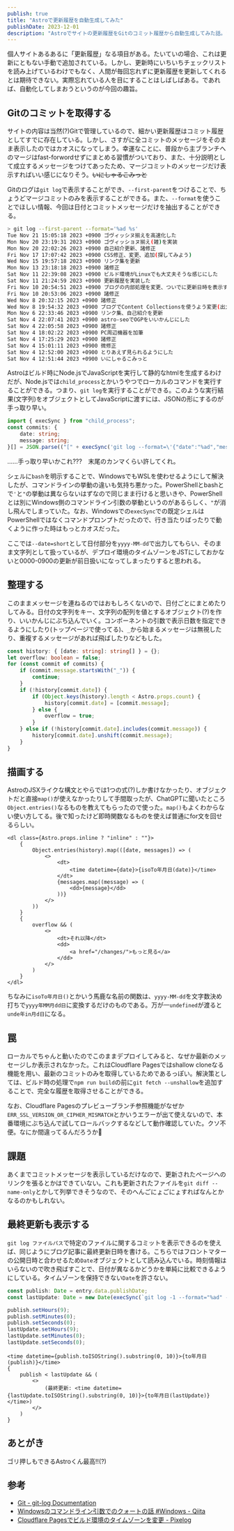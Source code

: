 ```yaml
---
publish: true
title: "Astroで更新履歴を自動生成してみた"
publishDate: 2023-12-01
description: "Astroでサイトの更新履歴をGitのコミット履歴から自動生成してみた話。"
---
```



<TweetInit />

個人サイトあるあるに「更新履歴」なる項目がある。たいていの場合、これは更新にともない手動で追加されている。しかし、更新時にいちいちチェックリストを読み上げているわけでもなく、人間が毎回忘れずに更新履歴を更新してくれるとは期待できない。実際忘れている人を目にすることはしばしばある。であれば、自動化してしまおうというのが今回の趣旨。

## Gitのコミットを取得する

サイトの内容は当然(?)Gitで管理しているので、細かい更新履歴はコミット履歴としてすでに存在している。しかし、さすがに全コミットのメッセージをそのまま表示したのではカオスになってしまう。幸運なことに、普段から主ブランチへのマージはfast-forwordせずにまとめる習慣がついており、また、十分説明として成立するメッセージをつけてあったため、マージコミットのメッセージだけ表示すればいい感じになりそう。~~いにしゃるこみっと~~

Gitのログは`git log`で表示することができ、`--first-parent`をつけることで、ちょうどマージコミットのみを表示することができる。また、`--format`を使うことでほしい情報、今回は日付とコミットメッセージだけを抽出することができる。

```bash
> git log --first-parent --format='%ad %s'
Tue Nov 21 15:05:18 2023 +0900 ゴヴィッシヌ揃えを高速化した
Mon Nov 20 23:19:31 2023 +0900 ゴヴィッショヌ揃え(雑)を実装
Mon Nov 20 22:02:26 2023 +0900 自己紹介更新、諸修正
Fri Nov 17 17:07:42 2023 +0900 CSS修正、変更、追加(探してみよう)
Wed Nov 15 19:57:18 2023 +0900 リンク集を更新
Mon Nov 13 23:18:18 2023 +0900 諸修正
Sat Nov 11 22:39:08 2023 +0900 ビルド環境がLinuxでも大丈夫そうな感じにした
Sat Nov 11 21:24:59 2023 +0900 更新履歴を実装した
Fri Nov 10 20:54:51 2023 +0900 ブログの内部処理を変更、ついでに更新日時を表示するようにした
Fri Nov 10 20:53:06 2023 +0900 諸修正
Wed Nov 8 20:32:15 2023 +0900 諸修正
Wed Nov 8 19:54:32 2023 +0900 ブログでContent Collectionsを使うよう変更(出力は変わってない)
Mon Nov 6 22:33:46 2023 +0900 リンク集、自己紹介を更新
Sat Nov 4 22:07:41 2023 +0900 astro-seoでOGPをいいかんじにした
Sat Nov 4 22:05:58 2023 +0900 諸修正
Sat Nov 4 18:02:22 2023 +0900 PC周辺機器を加筆
Sat Nov 4 17:25:29 2023 +0900 諸修正
Sat Nov 4 15:01:11 2023 +0900 微修正
Sat Nov 4 12:52:00 2023 +0900 とりあえず見られるようにした
Sat Nov 4 12:51:44 2023 +0900 いにしゃるこみっと
```

Astroはビルド時にNode.jsでJavaScriptを実行して静的なhtmlを生成するわけだが、Node.jsでは`child_process`とかいうやつでローカルのコマンドを実行することができる。つまり、`git log`を実行することができる。このような実行結果(文字列)をオブジェクトとしてJavaScriptに渡すには、JSONの形にするのが手っ取り早い。

```ts
import { execSync } from "child_process";
const commits: {
    date: string;
    message: string;
}[] = JSON.parse(("[" + execSync('git log --format=\'{"date":"%ad","message":"%s"},\' --date=short --first-parent', { shell: "bash" }).toString() + "]").replace(",\n]", "]"));
```

……手っ取り早いかこれ???　末尾のカンマくらい許してくれ。

シェルに`bash`を明示することで、WindowsでもWSLを使わせるようにして解決したが、コマンドラインの挙動の違いも気持ち悪かった。PowerShellとbashとで`'`と`"`の挙動は異ならないはずなので同じまま行けると思いきや、PowerShellとは別にWindows側のコマンドライン引数の挙動というのがあるらしく、`"`が消し飛んでしまっていた。なお、Windowsでの`execSync`での既定シェルはPowerShellではなくコマンドプロンプトだったので、行き当たりばったりで動くように作った時はもっとカオスだった。

ここでは`--date=short`として日付部分を`yyyy-MM-dd`で出力してもらい、そのまま文字列として扱っているが、デプロイ環境のタイムゾーンをJSTにしておかないと0000-0900の更新が前日扱いになってしまったりすると思われる。

## 整理する

このままメッセージを連ねるのではおもしろくないので、日付ごとにまとめたりしてみる。日付の文字列をキー、文字列の配列を値とするオブジェクト(?)を作り、いいかんじにぶち込んでいく。コンポーネントの引数で表示日数を指定できるようにしたり(トップページで使ってる)、`_`から始まるメッセージは無視したり、重複するメッセージがあれば飛ばしたりなどもした。

```typescript
const history: { [date: string]: string[] } = {};
let overflow: boolean = false;
for (const commit of commits) {
    if (commit.message.startsWith("_")) {
        continue;
    }
    if (!history[commit.date]) {
        if (Object.keys(history).length < Astro.props.count) {
            history[commit.date] = [commit.message];
        } else {
            overflow = true;
        }
    } else if (!history[commit.date].includes(commit.message)) {
        history[commit.date].unshift(commit.message);
    }
}
```

## 描画する

AstroのJSXライクな構文とやらでは1つの式(?)しか書けなかったり、オブジェクトだと直接`map()`が使えなかったりして手間取ったが、ChatGPTに聞いたところ`Object.entries()`なるものを教えてもらったので使った。`map()`もよくわからない使い方してる。後で知ったけど即時関数なるものを使えば普通にfor文を回せるらしい。

```astro
<dl class={Astro.props.inline ? "inline" : ""}>
    {
        Object.entries(history).map(([date, messages]) => (
            <>
                <dt>
                    <time datetime={date}>{isoTo年月日(date)}</time>
                </dt>
                {messages.map((message) => (
                    <dd>{message}</dd>
                ))}
            </>
        ))
    }
    {
        overflow && (
            <>
                <dt>それ以降</dt>
                <dd>
                    <a href="/changes/">もっと見る</a>
                </dd>
            </>
        )
    }
</dl>
```

ちなみに`isoTo年月日()`とかいう馬鹿な名前の関数は、`yyyy-MM-dd`を文字数決め打ちで`yyyy年MM月dd日`に変換するだけのものである。万が一`undefined`が渡ると`unde年in月d日`になる。

<Tweet id="1723580260854428062" />

## 罠

ローカルでちゃんと動いたのでこのままデプロイしてみると、なぜか最新のメッセージしか表示されなかった。これはCloudflare Pagesではshallow cloneなる機能を用い、最新のコミットのみを取得しているためであるっぽい。解決策としては、ビルド時の処理で`npm run build`の前に`git fetch --unshallow`を追加することで、完全な履歴を取得させることができる。

なお、Cloudflare Pagesのプレビューブランチ参照機能がなぜか`ERR_SSL_VERSION_OR_CIPHER_MISMATCH`とかいうエラーが出て使えないので、本番環境にぶち込んで試してロールバックするなどして動作確認していた。クソ不便。なにか間違ってるんだろうか🤔

## 課題

あくまでコミットメッセージを表示しているだけなので、更新されたページへのリンクを張るとかはできていない。これも更新されたファイルを`git diff --name-only`とかして列挙できそうなので、そのへんごにょごにょすればなんとかなるのかもしれない。

## 最終更新も表示する

`git log ファイルパス`で特定のファイルに関するコミットを表示できるのを使えば、同じようにブログ記事に最終更新日時を書ける。こちらではフロントマターの公開日時と合わせるため`Date`オブジェクトとして読み込んでいる。時刻情報はいらないので吹き飛ばすことで、日付が異なるかどうかを単純に比較できるようにしている。タイムゾーンを保持できない`Date`を許さない。

```typescript
const publish: Date = entry.data.publishDate;
const lastUpdate: Date = new Date(execSync(`git log -1 --format="%ad" --date="iso" ./src/content/${entry.collection}/${entry.id}`).toString());

publish.setHours(9);
publish.setMinutes(0);
publish.setSeconds(0);
lastUpdate.setHours(9);
lastUpdate.setMinutes(0);
lastUpdate.setSeconds(0);
```

```astro
<time datetime={publish.toISOString().substring(0, 10)}>{to年月日(publish)}</time>
{
    publish < lastUpdate && (
        <>
            (最終更新: <time datetime={lastUpdate.toISOString().substring(0, 10)}>{to年月日(lastUpdate)}</time>)
        </>
    )
}
```

## あとがき

ゴリ押しもできるAstroくん最高!!(?)

## 参考

- [Git - git-log Documentation](https://git-scm.com/docs/git-log)
- [Windowsのコマンドライン引数でのクォートの話 #Windows - Qiita](https://qiita.com/igrep/items/d4251d12e85cfc0a00df)
- [Cloudflare Pagesでビルド環境のタイムゾーンを変更 - Pixelog](https://pixelog.net/post/2022/04/04/180306/)